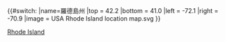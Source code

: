 {{#switch:{{{1}}}
|name=羅德島州
|top = 42.2
|bottom = 41.0
|left = -72.1
|right = -70.9
|image = USA Rhode Island location map.svg
}}<noinclude>{{Location map/Info}}
{{Documentation}}
	
[[Category:美國地理位置圖模板|Rhode Island]]
</noinclude>